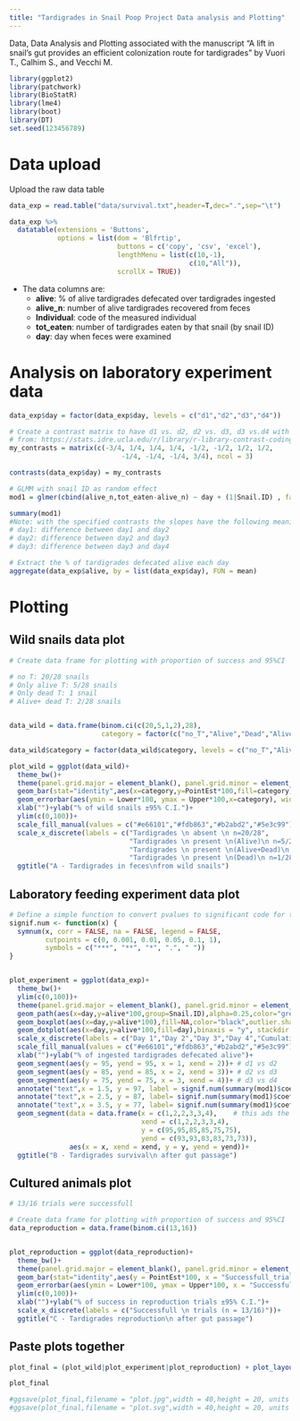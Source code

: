 ```yaml
---
title: "Tardigrades in Snail Poop Project Data analysis and Plotting"
---
```

    
Data, Data Analysis and Plotting associated with the manuscript "A lift in snail’s gut provides an efficient colonization route for tardigrades"
by Vuori T., Calhim S., and Vecchi M.



```r
library(ggplot2)
library(patchwork)
library(BioStatR)
library(lme4)
library(boot) 
library(DT)
set.seed(123456789)
```

# Data upload
Upload the raw data table 

```r
data_exp = read.table("data/survival.txt",header=T,dec=".",sep="\t")
```

```r
data_exp %>%
  datatable(extensions = 'Buttons',
            options = list(dom = 'Blfrtip',
                           buttons = c('copy', 'csv', 'excel'),
                           lengthMenu = list(c(10,-1),
                                             c(10,"All")),
                           scrollX = TRUE))
```

* The data columns are:
    + **alive**:  % of alive tardigrades defecated over tardigrades ingested
    + **alive_n**: number of alive tardigrades recovered from feces
    + **Individual**: code of the measured individual
    + **tot_eaten**: number of tardigrades eaten by that snail (by snail ID)
    + **day**: day when feces were examined

# Analysis on laboratory experiment data
    
```r
data_exp$day = factor(data_exp$day, levels = c("d1","d2","d3","d4"))

# Create a contrast matrix to have d1 vs. d2, d2 vs. d3, d3 vs.d4 with BACKWARD DIFFERENCE Coding
# from: https://stats.idre.ucla.edu/r/library/r-library-contrast-coding-systems-for-categorical-variables/#backward
my_contrasts = matrix(c(-3/4, 1/4, 1/4, 1/4, -1/2, -1/2, 1/2, 1/2, 
                            -1/4, -1/4, -1/4, 3/4), ncol = 3)

contrasts(data_exp$day) = my_contrasts

# GLMM with snail ID as random effect
mod1 = glmer(cbind(alive_n,tot_eaten-alive_n) ~ day + (1|Snail.ID) , family ="binomial",data = data_exp)

summary(mod1)
#Note: with the specified contrasts the slopes have the following meanings:
# day1: difference between day1 and day2
# day2: difference between day2 and day3
# day3: difference between day3 and day4

# Extract the % of tardigrades defecated alive each day
aggregate(data_exp$alive, by = list(data_exp$day), FUN = mean)

```

# Plotting
## Wild snails data plot
```r
# Create data frame for plotting with proportion of success and 95%CI

# no T: 20/28 snails
# Only alive T: 5/28 snails
# Only dead T: 1 snail
# Alive+ dead T: 2/28 snails


data_wild = data.frame(binom.ci(c(20,5,1,2),28),
                       category = factor(c("no_T","Alive","Dead","Alive_Dead"), levels = c("no_T","Alive_Dead","Alive","Dead")))

data_wild$category = factor(data_wild$category, levels = c("no_T","Alive","Alive_Dead","Dead"))

plot_wild = ggplot(data_wild)+
  theme_bw()+
  theme(panel.grid.major = element_blank(), panel.grid.minor = element_blank(),legend.position = "none")+
  geom_bar(stat="identity",aes(x=category,y=PointEst*100,fill=category),alpha=0.75,color="black")+
  geom_errorbar(aes(ymin = Lower*100, ymax = Upper*100,x=category), width = 0.5)+
  xlab("")+ylab("% of wild snails ±95% C.I.")+
  ylim(c(0,100))+
  scale_fill_manual(values = c("#e66101","#fdb863","#b2abd2","#5e3c99"))+
  scale_x_discrete(labels = c("Tardigrades \n absent \n n=20/28",
                              "Tardigrades \n present \n(Alive)\n n=5/28",
                              "Tardigrades \n present \n(Alive+Dead)\n n=2/28",
                              "Tardigrades \n present \n(Dead)\n n=1/28"))+
  ggtitle("A - Tardigrades in feces\nfrom wild snails")
```


## Laboratory feeding experiment data plot
```r
# Define a simple function to convert pvalues to significant code for the following plot
signif.num <- function(x) {
  symnum(x, corr = FALSE, na = FALSE, legend = FALSE,
         cutpoints = c(0, 0.001, 0.01, 0.05, 0.1, 1), 
         symbols = c("***", "**", "*", ".", " "))
}


plot_experiment = ggplot(data_exp)+
  theme_bw()+
  ylim(c(0,100))+
  theme(panel.grid.major = element_blank(), panel.grid.minor = element_blank(),legend.position = "none")+
  geom_path(aes(x=day,y=alive*100,group=Snail.ID),alpha=0.25,color="grey")+
  geom_boxplot(aes(x=day,y=alive*100),fill=NA,color="black",outlier.shape=NA)+
  geom_dotplot(aes(x=day,y=alive*100,fill=day),binaxis = "y", stackdir = "center",dotsize=0.5,color=NA,binwidth = 2,alpha=0.75)+
  scale_x_discrete(labels = c("Day 1","Day 2","Day 3","Day 4","Cumulative"))+
  scale_fill_manual(values = c("#e66101","#fdb863","#b2abd2","#5e3c99"))+
  xlab("")+ylab("% of ingested tardigrades defecated alive")+
  geom_segment(aes(y = 95, yend = 95, x = 1, xend = 2))+ # d1 vs d2
  geom_segment(aes(y = 85, yend = 85, x = 2, xend = 3))+ # d2 vs d3
  geom_segment(aes(y = 75, yend = 75, x = 3, xend = 4))+ # d3 vs d4
  annotate("text",x = 1.5, y = 97, label = signif.num(summary(mod1)$coefficients[2,4]))+
  annotate("text",x = 2.5, y = 87, label= signif.num(summary(mod1)$coefficients[3,4]))+
  annotate("text",x = 3.5, y = 77, label= signif.num(summary(mod1)$coefficients[4,4]))+
  geom_segment(data = data.frame(x = c(1,2,2,3,3,4),    # this ads the small vertical bars in the significance comparisons segments
                                 xend = c(1,2,2,3,3,4),
                                 y = c(95,95,85,85,75,75),
                                 yend = c(93,93,83,83,73,73)),
               aes(x = x, xend = xend, y = y, yend = yend))+
  ggtitle("B - Tardigrades survival\n after gut passage")
```



## Cultured animals plot
```r

# 13/16 trials were successfull 

# Create data frame for plotting with proportion of success and 95%CI
data_reproduction = data.frame(binom.ci(13,16))


plot_reproduction = ggplot(data_reproduction)+
  theme_bw()+
  theme(panel.grid.major = element_blank(), panel.grid.minor = element_blank(),legend.position = "none")+
  geom_bar(stat="identity",aes(y = PointEst*100, x = "Successfull_trials"),alpha=0.75,color="black", fill="#fdb863")+
  geom_errorbar(aes(ymin = Lower*100, ymax = Upper*100, x = "Successfull_trials"), width = 0.5)+
  ylim(c(0,100))+
  xlab("")+ylab("% of success in reproduction trials ±95% C.I.")+
  scale_x_discrete(labels = c("Successfull \n trials (n = 13/16)"))+
  ggtitle("C - Tardigrades reproduction\n after gut passage")
```

## Paste plots together
```r
plot_final = (plot_wild|plot_experiment|plot_reproduction) + plot_layout(widths = c(2.5,2.5,1))

plot_final

#ggsave(plot_final,filename = "plot.jpg",width = 40,height = 20, units = "cm", dpi = 300)
#ggsave(plot_final,filename = "plot.svg",width = 40,height = 20, units = "cm", dpi = 300)

```







